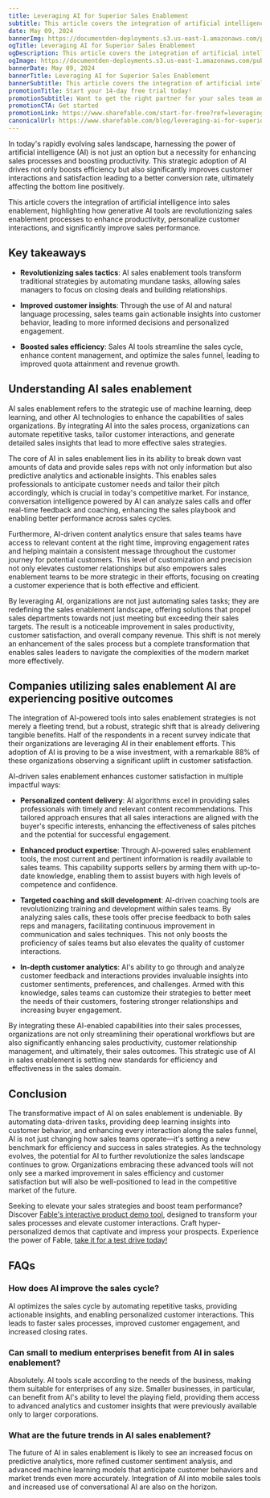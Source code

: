 ```yaml
---
title: Leveraging AI for Superior Sales Enablement
subtitle: This article covers the integration of artificial intelligence into sales enablement, highlighting how generative AI tools are revolutionizing sales enablement processes to enhance productivity, personalize customer interactions, and significantly improve sales performance.
date: May 09, 2024
bannerImg: https://documentden-deployments.s3.us-east-1.amazonaws.com/public/16ec9760-11fa-4cea-8c8c-84c28da6a451
ogTitle: Leveraging AI for Superior Sales Enablement
ogDescription: This article covers the integration of artificial intelligence into sales enablement, highlighting how generative AI tools are revolutionizing sales enablement processes to enhance productivity, personalize customer interactions, and significantly improve sales performance.
ogImage: https://documentden-deployments.s3.us-east-1.amazonaws.com/public/16ec9760-11fa-4cea-8c8c-84c28da6a451
bannerDate: May 09, 2024
bannerTitle: Leveraging AI for Superior Sales Enablement
bannerSubtitle: This article covers the integration of artificial intelligence into sales enablement, highlighting how generative AI tools are revolutionizing sales enablement processes to enhance productivity, personalize customer interactions, and significantly improve sales performance.
promotionTitle: Start your 14-day free trial today!
promotionSubtitle: Want to get the right partner for your sales team and close more deals?
promotionCTA: Get started
promotionLink: https://www.sharefable.com/start-for-free?ref=leveraging-ai-for-superior-sales-enablement
canonicalUrl: https://www.sharefable.com/blog/leveraging-ai-for-superior-sales-enablement
---
```


In today's rapidly evolving sales landscape, harnessing the power of artificial intelligence (AI) is not just an option but a necessity for enhancing sales processes and boosting productivity.  This strategic adoption of AI drives not only boosts efficiency but also significantly improves customer interactions and satisfaction leading to a better conversion rate, ultimately affecting the bottom line positively.

This article covers the integration of artificial intelligence into sales enablement, highlighting how generative AI tools are revolutionizing sales enablement processes to enhance productivity, personalize customer interactions, and significantly improve sales performance.

## Key takeaways

- **Revolutionizing sales tactics**: AI sales enablement tools transform traditional strategies by automating mundane tasks, allowing sales managers to focus on closing deals and building relationships.

- **Improved customer insights**: Through the use of AI and natural language processing, sales teams gain actionable insights into customer behavior, leading to more informed decisions and personalized engagement.

- **Boosted sales efficiency**: Sales AI tools streamline the sales cycle, enhance content management, and optimize the sales funnel, leading to improved quota attainment and revenue growth.

## Understanding AI sales enablement

AI sales enablement refers to the strategic use of machine learning, deep learning, and other AI technologies to enhance the capabilities of sales organizations. By integrating AI into the sales process, organizations can automate repetitive tasks, tailor customer interactions, and generate detailed sales insights that lead to more effective sales strategies.

The core of AI in sales enablement lies in its ability to break down vast amounts of data and provide sales reps with not only information but also predictive analytics and actionable insights. This enables sales professionals to anticipate customer needs and tailor their pitch accordingly, which is crucial in today's competitive market. For instance, conversation intelligence powered by AI can analyze sales calls and offer real-time feedback and coaching, enhancing the sales playbook and enabling better performance across sales cycles.

Furthermore, AI-driven content analytics ensure that sales teams have access to relevant content at the right time, improving engagement rates and helping maintain a consistent message throughout the customer journey for potential customers. This level of customization and precision not only elevates customer relationships but also empowers sales enablement teams to be more strategic in their efforts, focusing on creating a customer experience that is both effective and efficient.

By leveraging AI, organizations are not just automating sales tasks; they are redefining the sales enablement landscape, offering solutions that propel sales departments towards not just meeting but exceeding their sales targets. The result is a noticeable improvement in sales productivity, customer satisfaction, and overall company revenue. This shift is not merely an enhancement of the sales process but a complete transformation that enables sales leaders to navigate the complexities of the modern market more effectively.

## Companies utilizing sales enablement AI are experiencing positive outcomes

The integration of AI-powered tools into sales enablement strategies is not merely a fleeting trend, but a robust, strategic shift that is already delivering tangible benefits. Half of the respondents in a recent survey indicate that their organizations are leveraging AI in their enablement efforts. This adoption of AI is proving to be a wise investment, with a remarkable 88% of these organizations observing a significant uplift in customer satisfaction.

AI-driven sales enablement enhances customer satisfaction in multiple impactful ways:

- **Personalized content delivery**: AI algorithms excel in providing sales professionals with timely and relevant content recommendations. This tailored approach ensures that all sales interactions are aligned with the buyer's specific interests, enhancing the effectiveness of sales pitches and the potential for successful engagement.

- **Enhanced product expertise**: Through AI-powered sales enablement tools, the most current and pertinent information is readily available to sales teams. This capability supports sellers by arming them with up-to-date knowledge, enabling them to assist buyers with high levels of competence and confidence.

- **Targeted coaching and skill development**: AI-driven coaching tools are revolutionizing training and development within sales teams. By analyzing sales calls, these tools offer precise feedback to both sales reps and managers, facilitating continuous improvement in communication and sales techniques. This not only boosts the proficiency of sales teams but also elevates the quality of customer interactions.


- **In-depth customer analytics**: AI's ability to go through and analyze customer feedback and interactions provides invaluable insights into customer sentiments, preferences, and challenges. Armed with this knowledge, sales teams can customize their strategies to better meet the needs of their customers, fostering stronger relationships and increasing buyer engagement.

By integrating these AI-enabled capabilities into their sales processes, organizations are not only streamlining their operational workflows but are also significantly enhancing sales productivity, customer relationship management, and ultimately, their sales outcomes. This strategic use of AI in sales enablement is setting new standards for efficiency and effectiveness in the sales domain.

## Conclusion

The transformative impact of AI on sales enablement is undeniable. By automating data-driven tasks, providing deep learning insights into customer behavior, and enhancing every interaction along the sales funnel, AI is not just changing how sales teams operate—it's setting a new benchmark for efficiency and success in sales strategies. As the technology evolves, the potential for AI to further revolutionize the sales landscape continues to grow. Organizations embracing these advanced tools will not only see a marked improvement in sales efficiency and customer satisfaction but will also be well-positioned to lead in the competitive market of the future.

Seeking to elevate your sales strategies and boost team performance? Discover [Fable's interactive product demo tool](https://www.sharefable.com/?ref=leveraging-ai-for-superior-sales-enablement), designed to transform your sales processes and elevate customer interactions. Craft hyper-personalized demos that captivate and impress your prospects. Experience the power of Fable, [take it for a test drive today!](https://www.sharefable.com/start-for-free?ref=leveraging-ai-for-superior-sales-enablement)
 
## FAQs

### How does AI improve the sales cycle?

AI optimizes the sales cycle by automating repetitive tasks, providing actionable insights, and enabling personalized customer interactions. This leads to faster sales processes, improved customer engagement, and increased closing rates.

### Can small to medium enterprises benefit from AI in sales enablement?

Absolutely. AI tools scale according to the needs of the business, making them suitable for enterprises of any size. Smaller businesses, in particular, can benefit from AI's ability to level the playing field, providing them access to advanced analytics and customer insights that were previously available only to larger corporations.

### What are the future trends in AI sales enablement?

The future of AI in sales enablement is likely to see an increased focus on predictive analytics, more refined customer sentiment analysis, and advanced machine learning models that anticipate customer behaviors and market trends even more accurately. Integration of AI into mobile sales tools and increased use of conversational AI are also on the horizon.
